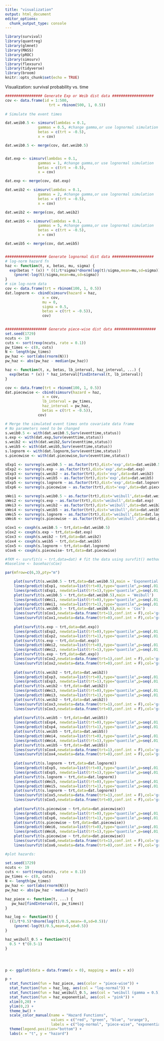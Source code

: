 ```yaml
---
title: "visualization"
output: html_document
editor_options: 
  chunk_output_type: console
---
```


```r
library(survival)
library(quantreg)
library(glmnet)
library(MASS)
library(pROC)
library(simsurv)
library(flexsurv)
library(tidyverse)
library(broom)
knitr::opts_chunk$set(echo = TRUE)
```

Visualization: survival probability vs. time 
```r
################# Generate Exp or Weib dist data ###################
cov <- data.frame(id = 1:500,
                    trt = rbinom(500, 1, 0.5))
  
# Simulate the event times

dat.weib0.5 <- simsurv(lambdas = 0.1, 
               gammas = 0.5, #change gamma,or use lognormal simulation
               betas = c(trt = -0.5), 
               x = cov)

dat.weib0.5 <- merge(cov, dat.weib0.5)


dat.exp <- simsurv(lambdas = 0.1, 
               gammas = 1, #change gamma,or use lognormal simulation
               betas = c(trt = -0.5), 
               x = cov)

dat.exp <- merge(cov, dat.exp)

dat.weib2 <- simsurv(lambdas = 0.1, 
               gammas = 2, #change gamma,or use lognormal simulation
               betas = c(trt = -0.5), 
               x = cov)

dat.weib2 <- merge(cov, dat.weib2)

dat.weib5 <- simsurv(lambdas = 0.1, 
               gammas = 5, #change gamma,or use lognormal simulation
               betas = c(trt = -0.5), 
               x = cov)

dat.weib5 <- merge(cov, dat.weib5)


################### Generate lognormal dist data ###################
# log-norm hazard fn
haz <- function(t, x, betas, mu, sigma) {
  exp(betas * (x)) * ((1/t*sigma)*dnorm(log(t)/sigma,mean=mu,sd=sigma))/
    (pnorm(-log(t)/sigma,mean=mu,sd=sigma))
}
# sim log-norm data
cov <- data.frame(trt = rbinom(100, 1, 0.5))
dat.lognorm <- cbind(simsurv(hazard = haz, 
                 x = cov,
                 mu = 0, 
                 sigma = 0.5,
                 betas = c(trt = -0.5)), 
                 cov)
  

################### Generate piece-wise dist data ###################
set.seed(1729)
ncuts <- 19
cuts <- sort(rexp(ncuts, rate = 0.1))
pw_times <- c(0, cuts)
N <- length(pw_times)
pw_haz <- sort(abs(rnorm(N)))
pw_haz <- abs(pw_haz - median(pw_haz))

haz <- function(t, x, betas, lb_interval, haz_interval, ...) {
  exp(betas * (x)) * haz_interval[findInterval(t, lb_interval)]
}

cov <- data.frame(trt = rbinom(100, 1, 0.5))
dat.piecewise <- cbind(simsurv(hazard = haz, 
                 x = cov,
                 lb_interval = pw_times, 
                 haz_interval = pw_haz, 
                 betas = c(trt = -0.5)), 
               cov)

# Merge the simulated event times onto covariate data frame
# No parameters need to be changed
s.weib0.5 <- with(dat.weib0.5,Surv(eventtime,status))
s.exp <- with(dat.exp,Surv(eventtime,status))
s.weib2 <- with(dat.weib2,Surv(eventtime,status))
s.weib5 <- with(dat.weib5,Surv(eventtime,status))
s.lognorm <- with(dat.lognorm,Surv(eventtime,status))
s.piecewise <- with(dat.piecewise,Surv(eventtime,status))

sExp1 <- survreg(s.weib0.5 ~ as.factor(trt),dist='exp',data=dat.weib0.5)
sExp2 <- survreg(s.exp ~ as.factor(trt),dist='exp',data=dat.exp)
sExp3 <- survreg(s.weib2 ~ as.factor(trt),dist='exp',data=dat.weib2)
sExp4 <- survreg(s.weib5 ~ as.factor(trt),dist='exp',data=dat.weib5)
sExp5 <- survreg(s.lognorm ~ as.factor(trt),dist='exp',data=dat.lognorm)
sExp6 <- survreg(s.piecewise ~ as.factor(trt),dist='exp',data=dat.piecewise)

sWei1 <- survreg(s.weib0.5 ~ as.factor(trt),dist='weibull',data=dat.weib0.5)
sWei2 <- survreg(s.exp ~ as.factor(trt),dist='weibull',data=dat.exp)
sWei3 <- survreg(s.weib2 ~ as.factor(trt),dist='weibull',data=dat.weib2)
sWei4 <- survreg(s.weib5 ~ as.factor(trt),dist='weibull',data=dat.weib5)
sWei5 <- survreg(s.lognorm ~ as.factor(trt),dist='weibull',data=dat.lognorm)
sWei6 <- survreg(s.piecewise ~ as.factor(trt),dist='weibull',data=dat.piecewise)

sCox1 <- coxph(s.weib0.5 ~ trt,data=dat.weib0.5)
sCox2 <- coxph(s.exp ~ trt,data=dat.exp)
sCox3 <- coxph(s.weib2 ~ trt,data=dat.weib2)
sCox4 <- coxph(s.weib5 ~ trt,data=dat.weib5)
sCox5 <- coxph(s.lognorm ~ trt,data=dat.lognorm)
sCox6 <- coxph(s.piecewise~ trt,data=dat.piecewise)

```

```r

#fKM <- survfit(s ~ trt,data=dat) # fit the data using survfit() method in black line as reference.
#baseline <- basehaz(sCox)

par(mfrow=c(6,3),pty="m")

    plot(survfit(s.weib0.5 ~ trt,data=dat.weib0.5),main = 'Exponential')
    lines(predict(sExp1, newdata=list(trt=0),type="quantile",p=seq(.01,.99,by=.01)),seq(.99,.01,by=-.01),col="blue")
    lines(predict(sExp1, newdata=list(trt=1),type="quantile",p=seq(.01,.99,by=.01)),seq(.99,.01,by=-.01),col="blue")
    plot(survfit(s.weib0.5 ~ trt,data=dat.weib0.5),main = 'Weibull')
    lines(predict(sWei1, newdata=list(trt=0),type="quantile",p=seq(.01,.99,by=.01)),seq(.99,.01,by=-.01),col="red")
    lines(predict(sWei1, newdata=list(trt=1),type="quantile",p=seq(.01,.99,by=.01)),seq(.99,.01,by=-.01),col="red")
    plot(survfit(s.weib0.5 ~ trt,data=dat.weib0.5),main = 'Cox')
    lines(survfit(sCox1,newdata=data.frame(trt=1),conf.int = F),col='green')
    lines(survfit(sCox1,newdata=data.frame(trt=0),conf.int = F),col='green')
    
    plot(survfit(s.exp ~ trt,data=dat.exp))
    lines(predict(sExp2, newdata=list(trt=0),type="quantile",p=seq(.01,.99,by=.01)),seq(.99,.01,by=-.01),col="blue")
    lines(predict(sExp2, newdata=list(trt=1),type="quantile",p=seq(.01,.99,by=.01)),seq(.99,.01,by=-.01),col="blue")
    plot(survfit(s.exp ~ trt,data=dat.exp))
    lines(predict(sWei2, newdata=list(trt=0),type="quantile",p=seq(.01,.99,by=.01)),seq(.99,.01,by=-.01),col="red")
    lines(predict(sWei2, newdata=list(trt=1),type="quantile",p=seq(.01,.99,by=.01)),seq(.99,.01,by=-.01),col="red")
    plot(survfit(s.exp ~ trt,data=dat.exp))
    lines(survfit(sCox2,newdata=data.frame(trt=1),conf.int = F),col='green')
    lines(survfit(sCox2,newdata=data.frame(trt=0),conf.int = F),col='green')
    
    plot(survfit(s.weib2 ~ trt,data=dat.weib2))
    lines(predict(sExp3, newdata=list(trt=0),type="quantile",p=seq(.01,.99,by=.01)),seq(.99,.01,by=-.01),col="blue")
    lines(predict(sExp3, newdata=list(trt=1),type="quantile",p=seq(.01,.99,by=.01)),seq(.99,.01,by=-.01),col="blue")
    plot(survfit(s.weib2 ~ trt,data=dat.weib2))
    lines(predict(sWei3, newdata=list(trt=0),type="quantile",p=seq(.01,.99,by=.01)),seq(.99,.01,by=-.01),col="red")
    lines(predict(sWei3, newdata=list(trt=1),type="quantile",p=seq(.01,.99,by=.01)),seq(.99,.01,by=-.01),col="red")
    plot(survfit(s.weib2 ~ trt,data=dat.weib2))
    lines(survfit(sCox3,newdata=data.frame(trt=1),conf.int = F),col='green')
    lines(survfit(sCox3,newdata=data.frame(trt=0),conf.int = F),col='green')
   
    plot(survfit(s.weib5 ~ trt,data=dat.weib5))
    lines(predict(sExp4, newdata=list(trt=0),type="quantile",p=seq(.01,.99,by=.01)),seq(.99,.01,by=-.01),col="blue")
    lines(predict(sExp4, newdata=list(trt=1),type="quantile",p=seq(.01,.99,by=.01)),seq(.99,.01,by=-.01),col="blue")
    plot(survfit(s.weib5 ~ trt,data=dat.weib5))
    lines(predict(sWei4, newdata=list(trt=0),type="quantile",p=seq(.01,.99,by=.01)),seq(.99,.01,by=-.01),col="red")
    lines(predict(sWei4, newdata=list(trt=1),type="quantile",p=seq(.01,.99,by=.01)),seq(.99,.01,by=-.01),col="red")
    plot(survfit(s.weib5 ~ trt,data=dat.weib5))
    lines(survfit(sCox4,newdata=data.frame(trt=1),conf.int = F),col='green')
    lines(survfit(sCox4,newdata=data.frame(trt=0),conf.int = F),col='green')
    
    plot(survfit(s.lognorm ~ trt,data=dat.lognorm))
    lines(predict(sExp5, newdata=list(trt=0),type="quantile",p=seq(.01,.99,by=.01)),seq(.99,.01,by=-.01),col="blue")
    lines(predict(sExp5, newdata=list(trt=1),type="quantile",p=seq(.01,.99,by=.01)),seq(.99,.01,by=-.01),col="blue")
    plot(survfit(s.lognorm ~ trt,data=dat.lognorm))
    lines(predict(sWei5, newdata=list(trt=0),type="quantile",p=seq(.01,.99,by=.01)),seq(.99,.01,by=-.01),col="red")
    lines(predict(sWei5, newdata=list(trt=1),type="quantile",p=seq(.01,.99,by=.01)),seq(.99,.01,by=-.01),col="red")
    plot(survfit(s.lognorm ~ trt,data=dat.lognorm))
    lines(survfit(sCox5,newdata=data.frame(trt=1),conf.int = F),col='green')
    lines(survfit(sCox5,newdata=data.frame(trt=0),conf.int = F),col='green')
    
    plot(survfit(s.piecewise ~ trt,data=dat.piecewise))
    lines(predict(sExp6, newdata=list(trt=0),type="quantile",p=seq(.01,.99,by=.01)),seq(.99,.01,by=-.01),col="blue")
    lines(predict(sExp6, newdata=list(trt=1),type="quantile",p=seq(.01,.99,by=.01)),seq(.99,.01,by=-.01),col="blue")
    plot(survfit(s.piecewise ~ trt,data=dat.piecewise))
    lines(predict(sWei6, newdata=list(trt=0),type="quantile",p=seq(.01,.99,by=.01)),seq(.99,.01,by=-.01),col="red")
    lines(predict(sWei6, newdata=list(trt=1),type="quantile",p=seq(.01,.99,by=.01)),seq(.99,.01,by=-.01),col="red")
    plot(survfit(s.piecewise ~ trt,data=dat.piecewise))
    lines(survfit(sCox6,newdata=data.frame(trt=1),conf.int = F),col='green')
    lines(survfit(sCox6,newdata=data.frame(trt=0),conf.int = F),col='green')
```



```r
#plot hazards: 

set.seed(1729)
ncuts <- 19
cuts <- sort(rexp(ncuts, rate = 0.1))
pw_times <- c(0, cuts)
N <- length(pw_times)
pw_haz <- sort(abs(rnorm(N)))
pw_haz <- abs(pw_haz - median(pw_haz))

haz_piece <- function(t, ...) {
   pw_haz[findInterval(t, pw_times)]
}

haz_log <- function(t) {
  ((1/t*0.5)*dnorm(log(t)/0.5,mean=-0,sd=0.5))/
    (pnorm(-log(t)/0.5,mean=0,sd=0.5))
}

haz_weibull_0.5 = function(t){
  0.5 * t^(0.5-1)
}




p <- ggplot(data = data.frame(x = 0), mapping = aes(x = x))

p + 
  stat_function(fun = haz_piece, aes(color = "piece-wise")) + 
  stat_function(fun = haz_log, aes(col = "log-normal")) + 
  stat_function(fun = haz_weibull_0.5, aes(col = "weibull (gamma = 0.5)")) + 
  stat_function(fun = haz_exponential, aes(col = "pink")) + 
  xlim(0,20) + 
  ylim(0,2) + 
  theme_bw() + 
  scale_color_manual(name = "Hazard Functions", 
                     values = c("red", "green", "blue", "orange"), 
                     labels = c("log-normal", "piece-wise", "exponential", "weibull (gamma = 0.5)" )) + 
  theme(legend.position="bottom") + 
  labs(x = "t", y = "hazard")
  
```

